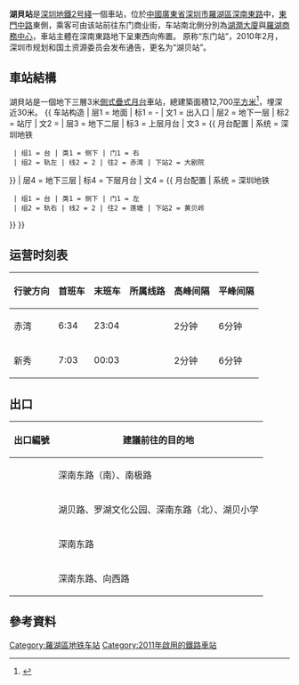 {{NoteTA
|G1=Railway
|G2=Transport
|G3=Unit
}}
{{Infobox station
|name = 湖貝
|image = SZMetro Hubei.jpg
|caption =
|eng_name = Hubei
|livery=LemonChiffon
|namecolour=black
|linecolour={{深圳地铁色彩|2}}
|borough = {{CHN}}[[廣東省|廣東省]][[深圳市|深圳市]][[羅湖區|羅湖區]]
|address = [[深南東路|深南東路]]與[[東門中路|東門中路]]側
|coordinates={{coord|22|32|39|N|114|7|31|E|display=it|type:railwaystation}}
|line = {{深圳地鐵|2|sl}}
|platform = 2个[[側式疊式月台|側式疊式月台]]
|exits = 4
|hours = 6:34-00:03
|station_hours =
|opened = 2011年6月28日
|services= {{Adjacent stations|system=Shenzhen Metro |line1=2|left1=大劇院|right1=黃貝嶺}}
|structure = [[地下車站|地下車站]]
| hall = 地下站厅
|platformtype = 
|route_map = {{Routemap|inline=yes|legend=no|map=
utSTRf!~MFADEg\utSTRg!~MFADEg~~{{RoutemapRoute|Licon=U|{{站|黄贝岭}}}}
'''B2''' ! ! utSTR+BSr\utSTR+BSr!~num2r~~'''B3'''
utSTR+BSr!~num1r\utSTR+BSr
utSTRf!~MFADEf\utSTRg!~MFADEf~~{{RoutemapRoute|Licon=D|{{站|大剧院|大剧院站 (深圳)}}}}
}}}}
'''湖貝站'''是[[深圳地鐵|深圳地鐵]][[深圳地鐵2号綫|2号綫]]一個車站，位於[[中華人民共和國|中國]][[廣東省|廣東省]][[深圳市|深圳市]][[羅湖區|羅湖區]][[深南東路|深南東路]]中，[[東門中路|東門中路]]東側，乘客可由该站前往东门商业街，车站南北側分別為[[湖潤大廈|湖潤大廈]]與[[羅湖商務中心|羅湖商務中心]]，車站主體在深南東路地下呈東西向佈置。
原称“东门站”，2010年2月，深圳市规划和国土资源委员会发布通告，更名为“湖贝站”。

==車站結構==
湖貝站是一個地下三層3米[[側式疊式月台|側式疊式月台]]車站，總建築面積12,700[[平方米|平方米]]<ref>{{cite web|url=http://wenku.baidu.com/view/fc39bc00e87101f69e319586.html|title=2号线(蛇口线)站点简介}}</ref>，埋深近30米。
{{ 车站构造
| 层1 = 地面 | 标1 = -
| 文1 = 出入口
| 层2 = 地下一层 | 标2 = 站厅
| 文2 = {{spml|站厅|售票机}}
| 层3 = 地下二层 | 标3 = 上层月台
| 文3 = {{ 月台配置 | 系统 = 深圳地铁
  | 组1 = 台 | 类1 = 侧下 | 门1 = 右
  | 组2 = 轨左 | 线2 = 2 | 往2 = 赤湾 | 下站2 = 大剧院
}}
| 层4 = 地下三层 | 标4 = 下层月台
| 文4 = {{ 月台配置 | 系统 = 深圳地铁
  | 组1 = 台 | 类1 = 侧下 | 门1 = 左
  | 组2 = 轨右 | 线2 = 2 | 往2 = 莲塘 | 下站2 = 黄贝岭
}}
}}

==运营时刻表==
{| class="wikitable"
|-
! 行驶方向 !! 首班车 !! 末班车 !! 所属线路 !! 高峰间隔 !! 平峰间隔
|-
|赤湾 || 6:34 || 23:04 || {{深圳地鐵|2|c}}|| 2分钟 || 6分钟
|-
|新秀 || 7:03 || 00:03 || {{深圳地鐵|2|c}} || 2分钟 || 6分钟
|}

==出口==
{| class="wikitable"
! 出口編號 !! 建議前往的目的地
|-
| {{港鐵出口|A}} ||深南东路（南）、南极路
|-
| {{港鐵出口|B}} || 湖贝路、罗湖文化公园、深南东路（北）、湖贝小学
|-
| {{港鐵出口|C}} || 深南东路
|-
| {{港鐵出口|D}} || 深南东路、向西路
|}

==參考資料==
{{commons category|Hubei station}}
{{Reflist}}
{{深圳地鐵2號線車站}}
{{深圳地鐵車站列表|SZM}}

[[Category:羅湖區地铁车站|Category:羅湖區地铁车站]]
[[Category:2011年啟用的鐵路車站|Category:2011年啟用的鐵路車站]]